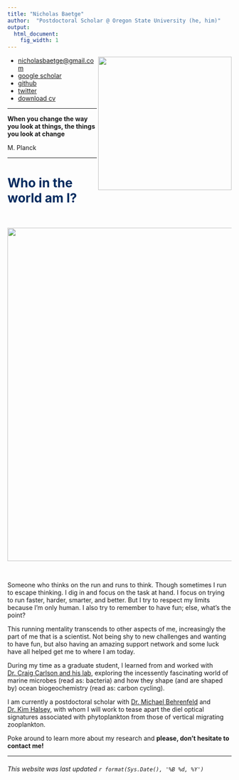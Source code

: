 ```yaml
---
title: "Nicholas Baetge"
author:  "Postdoctoral Scholar @ Oregon State University (he, him)"
output:
  html_document:
    fig_width: 1
---
```


<img align="right" src="images/art.png" width="300px">

* <nicholasbaetge@gmail.com>
* [google scholar](https://scholar.google.com/citations?user=Ca8wN7sAAAAJ&hl=en) 
* [github](https://github.com/nbaetge)
* [twitter](https://twitter.com/nbaetge91)
* [download cv](https://github.com/nbaetge/nbaetge.github.io/raw/gh-pages/vitae.pdf)


----

**When you change the way you look at things, the things you look at change**

M. Planck


----


# <span style="color: #002A5E;">**Who in the world am I?**</span>

<br>

<center><img src="images/me.png" width="750px"></center>  

<br>

Someone who thinks on the run and runs to think. Though sometimes I run to escape thinking. I dig in and focus on the task at hand. I focus on trying to run faster, harder, smarter, and better. But I try to respect my limits because I'm only human. I also try to remember to have fun; else, what's the point? 

This running mentality transcends to other aspects of me, increasingly the part of me that is a scientist. Not being shy to new challenges and  wanting to have fun, but also having an amazing support network and some luck have all helped get me to where I am today.

During my time as a graduate student, I learned from and worked with [Dr. Craig Carlson and his lab](https://labs.eemb.ucsb.edu/carlson/craig/), exploring the incessently fascinating world of marine microbes (read as: bacteria) and how they shape (and are shaped by) ocean biogeochemistry (read as: carbon cycling). 

I am currently a postdoctoral scholar with [Dr. Michael Behrenfeld](https://bpp.oregonstate.edu/users/michael-behrenfeld) and [Dr. Kim Halsey](http://kim.halsey.co), with whom I will work to tease apart the diel optical signatures associated with phytoplankton from those of vertical migrating zooplankton. 


Poke around to learn more about my research and **please, don't hesitate to contact me!** 


----

###### This website was last updated `r format(Sys.Date(), '%B %d, %Y')`





